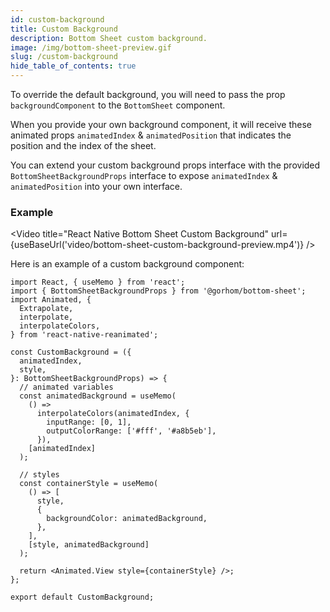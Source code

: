 ```yaml
---
id: custom-background
title: Custom Background
description: Bottom Sheet custom background.
image: /img/bottom-sheet-preview.gif
slug: /custom-background
hide_table_of_contents: true
---
```



To override the default background, you will need to pass the prop `backgroundComponent` to the `BottomSheet` component.

When you provide your own background component, it will receive these animated props `animatedIndex` & `animatedPosition` that indicates the position and the index of the sheet.

You can extend your custom background props interface with the provided `BottomSheetBackgroundProps` interface to expose `animatedIndex` & `animatedPosition` into your own interface.

### Example


<Video
  title="React Native Bottom Sheet Custom Background"
  url={useBaseUrl('video/bottom-sheet-custom-background-preview.mp4')}
/>

Here is an example of a custom background component:

```tsx
import React, { useMemo } from 'react';
import { BottomSheetBackgroundProps } from '@gorhom/bottom-sheet';
import Animated, {
  Extrapolate,
  interpolate,
  interpolateColors,
} from 'react-native-reanimated';

const CustomBackground = ({
  animatedIndex,
  style,
}: BottomSheetBackgroundProps) => {
  // animated variables
  const animatedBackground = useMemo(
    () =>
      interpolateColors(animatedIndex, {
        inputRange: [0, 1],
        outputColorRange: ['#fff', '#a8b5eb'],
      }),
    [animatedIndex]
  );

  // styles
  const containerStyle = useMemo(
    () => [
      style,
      {
        backgroundColor: animatedBackground,
      },
    ],
    [style, animatedBackground]
  );

  return <Animated.View style={containerStyle} />;
};

export default CustomBackground;
```
